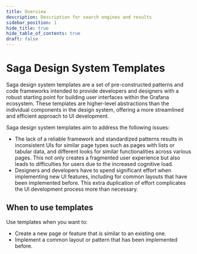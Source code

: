 ```yaml
---
title: Overview
description: Description for search engines and results
sidebar_position: 1
hide_title: true
hide_table_of_contents: true
draft: false
---
```


# Saga Design System Templates

Saga design system templates are a set of pre-constructed patterns and code frameworks intended to provide developers and designers with a robust starting point for building user interfaces within the Grafana ecosystem. These templates are higher-level abstractions than the individual components in the design system, offering a more streamlined and efficient approach to UI development.

Saga design system templates aim to address the following issues:

- The lack of a reliable framework and standardized patterns results in inconsistent UIs for similar page types such as pages with lists or tabular data, and different looks for similar functionalities across various pages. This not only creates a fragmented user experience but also leads to difficulties for users due to the increased cognitive load.
- Designers and developers have to spend significant effort when implementing new UI features, including for common layouts that have been implemented before. This extra duplication of effort complicates the UI development process more than necessary.

## When to use templates

Use templates when you want to:

- Create a new page or feature that is similar to an existing one.
- Implement a common layout or pattern that has been implemented before.

